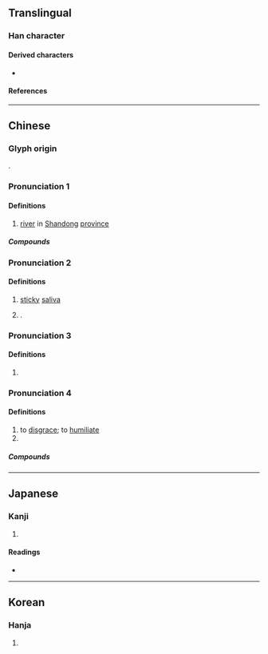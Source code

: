 {{also|渂}}
{{character info}}
==Translingual==

===Han character===
{{Han char|rn=85|rad=水|as=04|sn=7|four=30140|canj=EYK|ids=⿰氵文}}

====Derived characters====
* {{l|mul|[[𪣢]], [[𭹓]], [[𦯻]], [[𫕦]]}}

====References====
{{Han ref|kx=0608.080|dkj=17168|dj=1001.120|hdz=31572.010|uh=6C76}}

----

==Chinese==
{{zh-forms|alt=渂-ancient form}}

===Glyph origin===
{{Han etym}}
{{Han compound|水|文|t1=water|c1=s|c2=p|ls=psc}}.

===Pronunciation 1===
{{zh-pron
|m=wèn
|c=man6
|mn=būn
|mc=3
|oc=n,3
|ma=
|cat=pn
}}

====Definitions====
{{zh-hanzi}}

# {{zh-div|水}} [[river]] in [[Shandong]] [[province]] <!-- 《漢語大字典》 -->

=====Compounds=====
{{zh-der|汶水|汶萊|汶川}}

===Pronunciation 2===
{{zh-pron
|m=wén
|c=
|mc=2
|oc=n,2
|ma=
|cat=
}}

====Definitions====
{{zh-hanzi}}

# {{zh-hg}} [[sticky]] [[saliva]] <!-- 《廣韻·文韻》： 汶，黏唾。 -->
# {{surname|zh|nodot=1}}. <!-- 《萬姓統譜·文韻》 -->

===Pronunciation 3===
{{zh-pron
|m=mín
|c=man4
|mc=1
|oc=n,1
|ma=
|cat=
}}

====Definitions====
{{zh-hanzi}}

# {{zh-alt-form|岷}}

===Pronunciation 4===
{{zh-pron
|m=mén
|c=
|mc=
|oc=y,n
|ma=
|cat=
}}

====Definitions====
{{zh-hanzi}}

# to [[disgrace]]; to [[humiliate]] {{zh-also|汶濛}}
# {{zh-alt-form|惽/惛|[[depressed]], [[worried]]}}

=====Compounds=====
{{zh-der|汶濛}}

----

==Japanese==

===Kanji===
{{ja-kanji|grade=|rs=水04}}

# {{rfdef|ja|sort=水04}}

====Readings====
* {{ja-readings|on=[[ぶん]] (bun), [[もん]] (mon)|kun=}}

----

==Korean==

===Hanja===
{{ko-hanja|hangeul=문|eumhun=|rv=mun|mr=mun|y=mun}}

# {{rfdef|ko|sort=水04}}